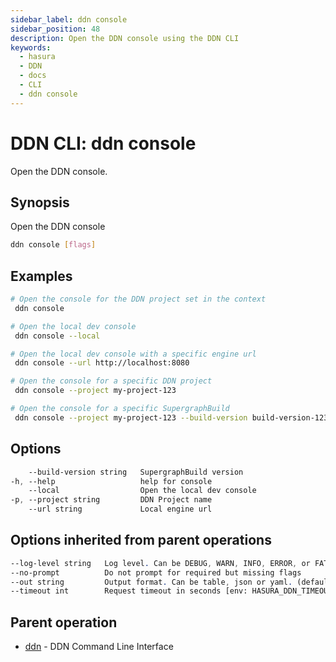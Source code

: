 ```yaml
---
sidebar_label: ddn console
sidebar_position: 48
description: Open the DDN console using the DDN CLI
keywords:
  - hasura
  - DDN
  - docs
  - CLI
  - ddn console
---
```


# DDN CLI: ddn console

Open the DDN console.

## Synopsis

Open the DDN console

```bash
ddn console [flags]
```

## Examples

```bash
# Open the console for the DDN project set in the context
 ddn console

# Open the local dev console
 ddn console --local

# Open the local dev console with a specific engine url
 ddn console --url http://localhost:8080

# Open the console for a specific DDN project
 ddn console --project my-project-123

# Open the console for a specific SupergraphBuild
 ddn console --project my-project-123 --build-version build-version-123
```

## Options

```sass
    --build-version string   SupergraphBuild version
-h, --help                   help for console
    --local                  Open the local dev console
-p, --project string         DDN Project name
    --url string             Local engine url
```

## Options inherited from parent operations

```sass
--log-level string   Log level. Can be DEBUG, WARN, INFO, ERROR, or FATAL. (default "INFO")
--no-prompt          Do not prompt for required but missing flags
--out string         Output format. Can be table, json or yaml. (default "table")
--timeout int        Request timeout in seconds [env: HASURA_DDN_TIMEOUT] (default 100)
```

## Parent operation

- [ddn](/reference/cli/commands/ddn) - DDN Command Line Interface
